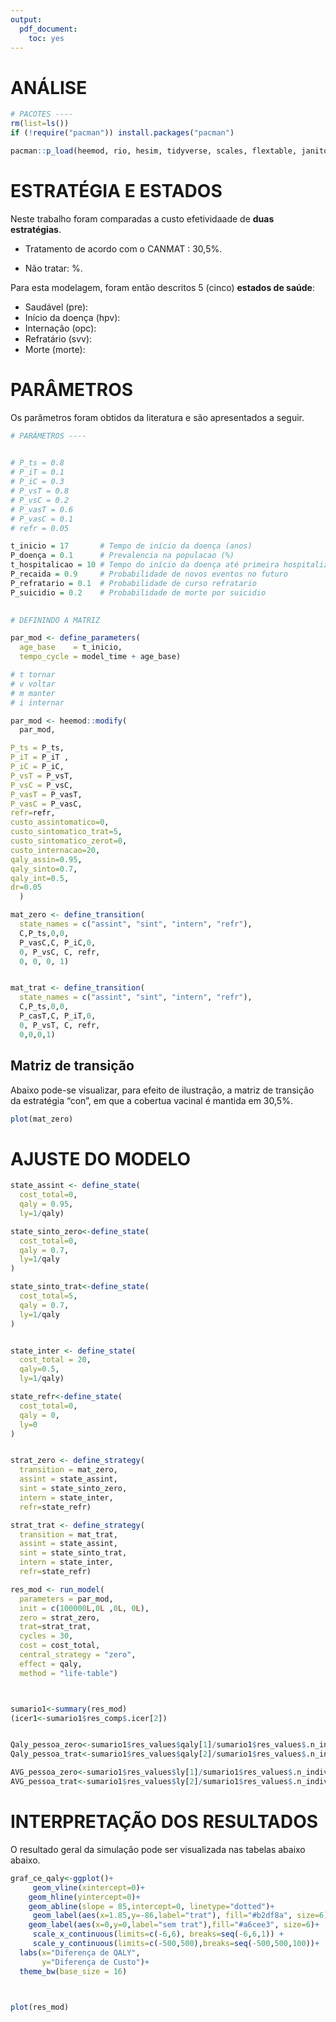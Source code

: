 ```yaml
---
output:
  pdf_document:
    toc: yes
---
```




# ANÁLISE


```r
# PACOTES ----
rm(list=ls())
if (!require("pacman")) install.packages("pacman") 

pacman::p_load(heemod, rio, hesim, tidyverse, scales, flextable, janitor)
```

# ESTRATÉGIA E ESTADOS

Neste trabalho foram comparadas a custo efetividaade de **duas estratégias**.

-   Tratamento de acordo com o CANMAT : 30,5\%.

-   Não tratar: \%.

Para esta modelagem, foram então descritos 5 (cinco) **estados de saúde**:

-   Saudável (pre):
-   Início da doença (hpv):
-   Internação (opc):
-   Refratário (svv):
-   Morte (morte):


\newpage

# PARÂMETROS

Os parâmetros foram obtidos da literatura e são apresentados a seguir.

```r
# PARÂMETROS ----
 

# P_ts = 0.8
# P_iT = 0.1
# P_iC = 0.3
# P_vsT = 0.8
# P_vsC = 0.2
# P_vasT = 0.6
# P_vasC = 0.1
# refr = 0.05

t_inicio = 17       # Tempo de início da doença (anos)
P_doença = 0.1      # Prevalencia na populacao (%)
t_hospitalicao = 10 # Tempo do início da doença até primeira hospitalizacao (anos)
P_recaida = 0.9     # Probabilidade de novos eventos no futuro
P_refratario = 0.1  # Probabilidade de curso refratario
P_suicidio = 0.2    # Probabilidade de morte por suicidio
  
```





```r
# DEFININDO A MATRIZ 

par_mod <- define_parameters(
  age_base    = t_inicio,
  tempo_cycle = model_time + age_base)

# t tornar
# v voltar
# m manter
# i internar

par_mod <- heemod::modify(
  par_mod,

P_ts = P_ts,
P_iT = P_iT ,
P_iC = P_iC,
P_vsT = P_vsT,
P_vsC = P_vsC,
P_vasT = P_vasT,
P_vasC = P_vasC,
refr=refr,
custo_assintomatico=0,
custo_sintomatico_trat=5,
custo_sintomatico_zerot=0,
custo_internacao=20,
qaly_assin=0.95,
qaly_sinto=0.7,
qaly_int=0.5,
dr=0.05
  )

mat_zero <- define_transition(
  state_names = c("assint", "sint", "intern", "refr"),
  C,P_ts,0,0,
  P_vasC,C, P_iC,0,
  0, P_vsC, C, refr,
  0, 0, 0, 1)


mat_trat <- define_transition(
  state_names = c("assint", "sint", "intern", "refr"),
  C,P_ts,0,0,
  P_casT,C, P_iT,0,
  0, P_vsT, C, refr,
  0,0,0,1)
```


## Matriz de transição

Abaixo pode-se visualizar, para efeito de ilustração, a matriz de transição da estratégia "con", em que a cobertua vacinal é mantida em 30,5%.


```r
plot(mat_zero)
```

\newpage

# AJUSTE DO MODELO


```r

state_assint <- define_state(
  cost_total=0,
  qaly = 0.95,
  ly=1/qaly)

state_sinto_zero<-define_state(
  cost_total=0,
  qaly = 0.7,
  ly=1/qaly
)

state_sinto_trat<-define_state(
  cost_total=5,
  qaly = 0.7,
  ly=1/qaly
)


state_inter <- define_state(
  cost_total = 20,
  qaly=0.5,
  ly=1/qaly)

state_refr<-define_state(
  cost_total=0,
  qaly = 0,
  ly=0
)


strat_zero <- define_strategy(
  transition = mat_zero,
  assint = state_assint,
  sint = state_sinto_zero,
  intern = state_inter, 
  refr=state_refr)

strat_trat <- define_strategy(
  transition = mat_trat,
  assint = state_assint,
  sint = state_sinto_trat,
  intern = state_inter, 
  refr=state_refr)

res_mod <- run_model(
  parameters = par_mod,
  init = c(100000L,0L ,0L, 0L),
  zero = strat_zero,
  trat=strat_trat,
  cycles = 30,
  cost = cost_total,
  central_strategy = "zero",
  effect = qaly,
  method = "life-table")



sumario1<-summary(res_mod)
(icer1<-sumario1$res_comp$.icer[2])


Qaly_pessoa_zero<-sumario1$res_values$qaly[1]/sumario1$res_values$.n_indiv[1]
Qaly_pessoa_trat<-sumario1$res_values$qaly[2]/sumario1$res_values$.n_indiv[2]

AVG_pessoa_zero<-sumario1$res_values$ly[1]/sumario1$res_values$.n_indiv[1]
AVG_pessoa_trat<-sumario1$res_values$ly[2]/sumario1$res_values$.n_indiv[2]
```



\newpage

# INTERPRETAÇÃO DOS RESULTADOS



O resultado geral da simulação pode ser visualizada nas tabelas abaixo abaixo.


```r
graf_ce_qaly<-ggplot()+
     geom_vline(xintercept=0)+
    geom_hline(yintercept=0)+
    geom_abline(slope = 85,intercept=0, linetype="dotted")+
     geom_label(aes(x=1.85,y=-86,label="trat"), fill="#b2df8a", size=6)+
    geom_label(aes(x=0,y=0,label="sem trat"),fill="#a6cee3", size=6)+
     scale_x_continuous(limits=c(-6,6), breaks=seq(-6,6,1)) +
     scale_y_continuous(limits=c(-500,500),breaks=seq(-500,500,100))+
  labs(x="Diferença de QALY",
       y="Diferença de Custo")+
  theme_bw(base_size = 16)




```


```r
plot(res_mod)


```

